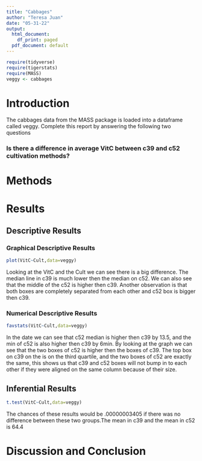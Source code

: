 ```yaml
---
title: "Cabbages"
author: "Teresa Juan"
date: "05-31-22"
output:
  html_document:
    df_print: paged
  pdf_document: default
---
```


```r
require(tidyverse)
require(tigerstats)
require(MASS)
veggy <- cabbages
```

# Introduction

<!--In this section you explain what you are trying to show.  Where did the data come from?  What is the research or other question you are trying to answer?!-->
 The cabbages data from the MASS package is loaded into a dataframe called veggy. Complete this report by answering the following two questions  
 
### Is there a difference in average VitC between c39 and c52 cultivation methods?  

# Methods

<!--Decide on your methods:  use "variable analysis" or other appropriate descriptors.  Make sure to choose at least one graphical method and at least one numerical method.!-->

# Results

<!--Divide this section into two sub-sections:  One for your descriptive  results and one for your inferential results.!-->

## Descriptive Results

### Graphical Descriptive Results

<!--Graphical results here.  Make sure to show your code.  Provide appropriate labels for axes, giving units if possible, and provide a good title for the graph, too.  Use the graphical results to describe the patterns if any that exist in the data as focused toward the research question!-->

```r
plot(VitC~Cult,data=veggy)
```

Looking at the VitC and the Cult we can see there is a big difference. The median line in c39 is much lower then the median on c52. We can also see that the middle of the c52 is higher then c39. Another observation is that both boxes are completely separated from each other and c52 box is bigger then c39.

### Numerical Descriptive Results

<!--Numerical results go here. Use the numerical results to describe the patterns if any that exist in the data as focused toward the research question!-->

```r
favstats(VitC~Cult,data=veggy)
```

In the date we can see that c52 median is higher then c39 by 13.5, and the min of c52 is also higher then c39 by 6min. By looking at the graph we can see that the two boxes of c52 is higher then the boxes of c39. The top box on c39 on the is on the third quartile, and the two boxes of c52 are exactly the same, this shows us that c39 and c52 boxes will not bump in to each other if they were aligned on the same column because of their size. 

## Inferential Results

<!--State hypothesis clearly.  Make sure your discussion of the inferential test covers all the aspects that the test output produces, such as test statistic, p-value etc.  Make a decision about the null hypothesis, explain the assumptions on which the selected test/procedure was based, and why the chosen procedure satisfys the assumptions and is appropriate to answer the research question!-->

```r
t.test(VitC~Cult,data=veggy)
```
The chances of these results would be .00000003405 if there was no difference between these two groups.The mean in c39 and the mean in c52 is 64.4

# Discussion and Conclusion

<!--Discussion and conclusion here.  If you found a relationship be sure to consider whether the relationship occurs because one of the variavbles causes the other, or whether they perhasps are related for some other reason.  Watch the chapter 6 videos from the GeorgeTown videos collection.!-->
